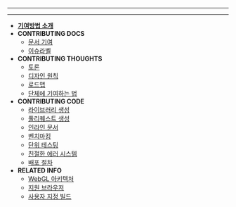 
  ---
  
  ---
  <!-- docs/_sidebar.md -->

- [__기여방법 소개__](README/)
- __CONTRIBUTING DOCS__
  - [문서 기여](contributing_documentation/)
  - [이슈라벨](issue_labels/)
- __CONTRIBUTING THOUGHTS__
  - [토론](discussions/)
  - [디자인 원칙](design_principles/)
  - [로드맵](roadmap/)
  - [단체에 기여하는 법](organization/)
- __CONTRIBUTING CODE__
  - [라이브러리 생성](creating_libraries/)
  - [풀리퀘스트 생성](preparing_a_pull_request/)
  - [인라인 문서](inline_documentation/)
  - [벤치마킹](benchmarking_p5/)
  - [단위 테스팅](unit_testing/)
  - [친절한 에러 시스템](friendly_error_system/)
  - [배포 절차](release_process/)
- __RELATED INFO__
  - [WebGL 아키텍처](webgl_mode_architecture/)
  - [지원 브라우저](supported_browsers/)
  - [사용자 지정 빌드](custom_p5_build/)

  